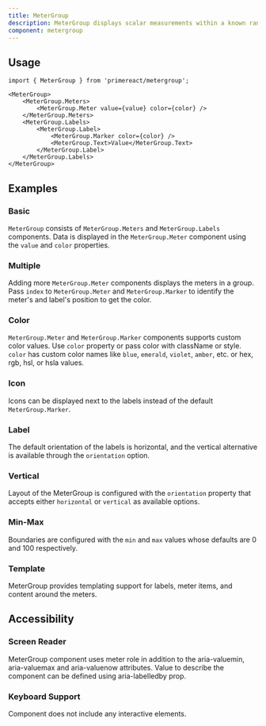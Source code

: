 ```yaml
---
title: MeterGroup
description: MeterGroup displays scalar measurements within a known range.
component: metergroup
---
```


## Usage

```tsx
import { MeterGroup } from 'primereact/metergroup';
```

```tsx
<MeterGroup>
    <MeterGroup.Meters>
        <MeterGroup.Meter value={value} color={color} />
    </MeterGroup.Meters>
    <MeterGroup.Labels>
        <MeterGroup.Label>
            <MeterGroup.Marker color={color} />
            <MeterGroup.Text>Value</MeterGroup.Text>
        </MeterGroup.Label>
    </MeterGroup.Labels>
</MeterGroup>
```

## Examples

### Basic

`MeterGroup` consists of `MeterGroup.Meters` and `MeterGroup.Labels` components. Data is displayed in the `MeterGroup.Meter` component using the `value` and `color` properties.

<DocComponentViewer name="metergroup:basic-demo" />

### Multiple

Adding more `MeterGroup.Meter` components displays the meters in a group. Pass `index` to `MeterGroup.Meter` and `MeterGroup.Marker` to identify the meter's and label's position to get the color.

<DocComponentViewer name="metergroup:multiple-demo" />

### Color

`MeterGroup.Meter` and `MeterGroup.Marker` components supports custom color values. Use `color` property or pass color with className or style. `color` has custom color names like `blue`, `emerald`, `violet`, `amber`, etc. or hex, rgb, hsl, or hsla values.

<DocComponentViewer name="metergroup:color-demo" />

### Icon

Icons can be displayed next to the labels instead of the default `MeterGroup.Marker`.

<DocComponentViewer name="metergroup:icon-demo" />

### Label

The default orientation of the labels is horizontal, and the vertical alternative is available through the `orientation` option.

<DocComponentViewer name="metergroup:label-demo" />

### Vertical

Layout of the MeterGroup is configured with the `orientation` property that accepts either `horizontal` or `vertical` as available options.

<DocComponentViewer name="metergroup:vertical-demo" />

### Min-Max

Boundaries are configured with the `min` and `max` values whose defaults are 0 and 100 respectively.

<DocComponentViewer name="metergroup:minmax-demo" />

### Template

MeterGroup provides templating support for labels, meter items, and content around the meters.

<DocComponentViewer name="metergroup:template-demo" />

## Accessibility

### Screen Reader

MeterGroup component uses meter role in addition to the aria-valuemin, aria-valuemax and aria-valuenow attributes. Value to describe the component can be defined using aria-labelledby prop.

### Keyboard Support

Component does not include any interactive elements.
